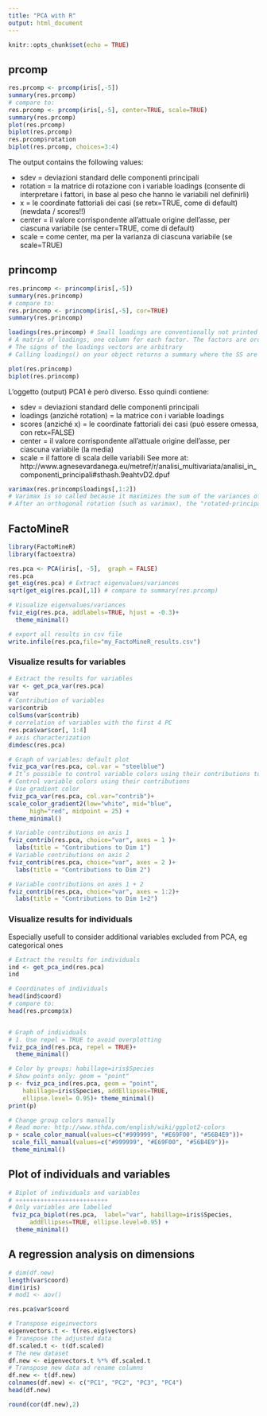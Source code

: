 ```yaml
---
title: "PCA with R"
output: html_document
---
```


```r
knitr::opts_chunk$set(echo = TRUE)
```


## prcomp

```r

res.prcomp <- prcomp(iris[,-5])
summary(res.prcomp)
# compare to:
res.prcomp <- prcomp(iris[,-5], center=TRUE, scale=TRUE)
summary(res.prcomp)
plot(res.prcomp)
biplot(res.prcomp)
res.prcomp$rotation
biplot(res.prcomp, choices=3:4)
```

The output contains the following values:

* sdev = deviazioni standard delle componenti principali
* rotation = la matrice di rotazione con i variable loadings (consente di interpretare i fattori, in base al peso che hanno le variabili nel definirli)
* x = le coordinate fattoriali dei casi (se retx=TRUE, come di default) (newdata / scores!!)
* center = il valore corrispondente all’attuale origine dell’asse, per ciascuna variabile (se center=TRUE, come di default)
* scale = come center, ma per la varianza di ciascuna variabile (se scale=TRUE)


## princomp

```r

res.princomp <- princomp(iris[,-5])
summary(res.princomp)
# compare to:
res.princomp <- princomp(iris[,-5], cor=TRUE)
summary(res.princomp)

loadings(res.princomp) # Small loadings are conventionally not printed (replaced by spaces), to draw the eye to the pattern of the larger loadings.
# A matrix of loadings, one column for each factor. The factors are ordered in decreasing order of sums of squares of loadings, and given the sign that will make the sum of the loadings positive.
# The signs of the loadings vectors are arbitrary
# Calling loadings() on your object returns a summary where the SS are always equal to 1, hence the % variance is just the SS loadings divided by the number of variables. It makes sense only when using Factor Analysis - don't look at this table for PCA!!

plot(res.princomp)
biplot(res.princomp)

```

L’oggetto (output) PCA1 è però diverso. Esso quindi contiene:

* sdev = deviazioni standard delle componenti principali
* loadings (anziché rotation) = la matrice con i variable loadings
* scores (anziché x) = le coordinate fattoriali dei casi (può essere omessa, con retx=FALSE)
* center = il valore corrispondente all’attuale origine dell’asse, per ciascuna variabile (la media)
* scale = il fattore di scala delle variabili
See more at: http://www.agnesevardanega.eu/metref/r/analisi_multivariata/analisi_in_componenti_principali#sthash.9eahtvD2.dpuf

```r

varimax(res.princomp$loadings[,1:2])
# Varimax is so called because it maximizes the sum of the variances of the squared loadings (squared correlations between variables and factors).
# After an orthogonal rotation (such as varimax), the "rotated-principal" axes are not orthogonal, and orthogonal projections on them do not make sense. So one should rather drop this whole axes/projections point of view. It would be weird to still call it PCA (which is all about projections with maximal variance etc.).

```


## FactoMineR

```r

library(FactoMineR)
library(factoextra)

```


```r

res.pca <- PCA(iris[, -5],  graph = FALSE)
res.pca
get_eig(res.pca) # Extract eigenvalues/variances
sqrt(get_eig(res.pca)[,1]) # compare to summary(res.prcomp)

# Visualize eigenvalues/variances
fviz_eig(res.pca, addlabels=TRUE, hjust = -0.3)+
  theme_minimal()

# export all results in csv file
write.infile(res.pca,file="my_FactoMineR_results.csv")

```


### Visualize results for variables

```r

# Extract the results for variables
var <- get_pca_var(res.pca)
var
# Contribution of variables
var$contrib
colSums(var$contrib)
# correlation of variables with the first 4 PC
res.pca$var$cor[, 1:4]
# axis characterization
dimdesc(res.pca)

```


```r

# Graph of variables: default plot
fviz_pca_var(res.pca, col.var = "steelblue")
# It’s possible to control variable colors using their contributions to the principal axes:
# Control variable colors using their contributions
# Use gradient color
fviz_pca_var(res.pca, col.var="contrib")+
scale_color_gradient2(low="white", mid="blue", 
      high="red", midpoint = 25) +
theme_minimal()

# Variable contributions on axis 1
fviz_contrib(res.pca, choice="var", axes = 1 )+
  labs(title = "Contributions to Dim 1")
# Variable contributions on axis 2
fviz_contrib(res.pca, choice="var", axes = 2 )+
  labs(title = "Contributions to Dim 2")

# Variable contributions on axes 1 + 2
fviz_contrib(res.pca, choice="var", axes = 1:2)+
  labs(title = "Contributions to Dim 1+2")

```


### Visualize results for individuals

Especially usefull to consider additional variables excluded from PCA, eg categorical ones

```r

# Extract the results for individuals
ind <- get_pca_ind(res.pca)
ind

# Coordinates of individuals
head(ind$coord)
# compare to:
head(res.prcomp$x)


# Graph of individuals
# 1. Use repel = TRUE to avoid overplotting
fviz_pca_ind(res.pca, repel = TRUE)+
  theme_minimal()

# Color by groups: habillage=iris$Species
# Show points only: geom = "point"
p <- fviz_pca_ind(res.pca, geom = "point",
    habillage=iris$Species, addEllipses=TRUE,
    ellipse.level= 0.95)+ theme_minimal()
print(p)

# Change group colors manually
# Read more: http://www.sthda.com/english/wiki/ggplot2-colors
p + scale_color_manual(values=c("#999999", "#E69F00", "#56B4E9"))+
 scale_fill_manual(values=c("#999999", "#E69F00", "#56B4E9"))+
 theme_minimal()
```


## Plot of individuals and variables

```r

# Biplot of individuals and variables
# ++++++++++++++++++++++++++
# Only variables are labelled
 fviz_pca_biplot(res.pca,  label="var", habillage=iris$Species,
      addEllipses=TRUE, ellipse.level=0.95) +
  theme_minimal()

```


## A regression analysis on dimensions

```r

# dim(df.new)
length(var$coord)
dim(iris)
# mod1 <- aov()

res.pca$var$coord

# Transpose eigeinvectors
eigenvectors.t <- t(res.eig$vectors)
# Transpose the adjusted data
df.scaled.t <- t(df.scaled)
# The new dataset
df.new <- eigenvectors.t %*% df.scaled.t
# Transpose new data ad rename columns
df.new <- t(df.new)
colnames(df.new) <- c("PC1", "PC2", "PC3", "PC4")
head(df.new)

round(cor(df.new),2)

```


